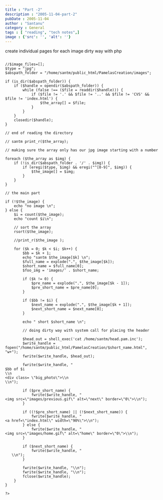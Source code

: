 ```yaml
---
title : "Part -2"
description : "2005-11-04-part-2"
pubDate : 2005-11-04
author : "Santanu"
category : General
tags : [ "reading", "tech notes",]
image : {'src': '', 'alt': ''}
---
```


create individual pages for each image dirty way with php  

```<?php

//$image_files=[];
$type = "jpg";
$abspath_folder = "/home/santm/public_html/PamelasCreation/images";

if (is_dir($abspath_folder)) {
    if ($handle = opendir($abspath_folder)) {
        while (false !== ($file = readdir($handle))) {
            if ($file != '.' && $file != '..' && $file != 'CVS' && $file != 'index.html') {
                $the_array[] = $file;
            }
        }
    }
    closedir($handle);
}

// end of reading the directory

// santm print_r($the_array);

// making sure the array only has our jpg image starting with a number

foreach ($the_array as $img) {
    if (!is_dir($abspath_folder . '/' . $img)) {
        if (eregi($type, $img) && eregi("^[0-9]", $img)) {
            $the_image[] = $img;
        }
    }
}

// the main part

if (!$the_image) {
    echo "no image \n";
} else {
    $i = count($the_image);
    echo "count $i\n";

    // sort the array
    rsort($the_image);

    //print_r($the_image );

    for ($k = 0; $k < $i; $k++) {
        $bb = $k + 1;
        echo "santm $the_image[$k] \n";
        $full_name = explode(".", $the_image[$k]);
        $short_name = $full_name[0];
        $foo_img = 'images/' . $short_name;

        if ($k != 0) {
            $pre_name = explode(".", $the_image[$k - 1]);
            $pre_short_name = $pre_name[0];
        }

        if ($bb != $i) {
            $next_name = explode(".", $the_image[$k + 1]);
            $next_short_name = $next_name[0];
        }

        echo " short $short_name \n";

        // doing dirty way with system call for placing the header

        $head_out = shell_exec('cat /home/santm/head.pam.inc');
        $write_handle = fopen("/home/santm/public_html/PamelasCreation/$short_name.html", "w+");
        fwrite($write_handle, $head_out);

        fwrite($write_handle, "
$bb of $i
\\n
<div class= \"big_photo\">\\n
\\n");

        if ($pre_short_name) {
            fwrite($write_handle, "
<img src=\"images/previous.gif\" alt=\"next\" border=\"0\">\\n");
        }

        if ((!$pre_short_name) || (!$next_short_name)) {
            fwrite($write_handle, "
<a href=\"index.html\" width=\"90%\">\\n");
        } else {
            fwrite($write_handle, "
<img src=\"images/home.gif\" alt=\"home\" border=\"0\">\\n");
        }

        if ($next_short_name) {
            fwrite($write_handle, "
   \\n");
        }

        fwrite($write_handle, "\\n");
        fwrite($write_handle, "\\n");
        fclose($write_handle);
    }
}

?>
```
